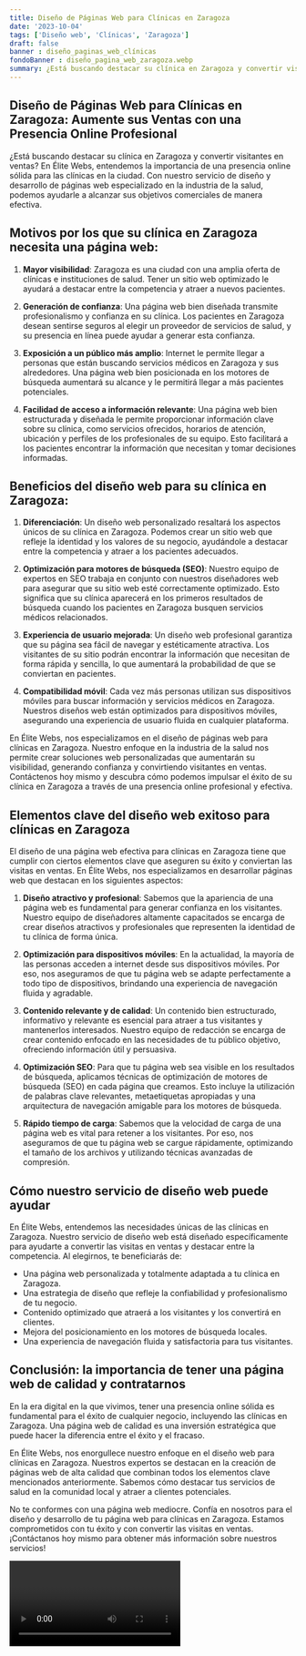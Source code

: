 ```yaml
---
title: Diseño de Páginas Web para Clínicas en Zaragoza
date: '2023-10-04'
tags: ['Diseño web', 'Clínicas', 'Zaragoza']
draft: false
banner : diseño_paginas_web_clínicas
fondoBanner : diseño_pagina_web_zaragoza.webp
summary: ¿Está buscando destacar su clínica en Zaragoza y convertir visitantes en ventas? En Élite Webs, entendemos la importancia de una presencia online sólida para las clínicas en la ciudad. Con nuestro servicio de diseño y desarrollo de páginas web especializado en la industria de la salud, podemos ayudarle a alcanzar sus objetivos comerciales de manera efectiva.
---
```


## Diseño de Páginas Web para Clínicas en Zaragoza: Aumente sus Ventas con una Presencia Online Profesional

¿Está buscando destacar su clínica en Zaragoza y convertir visitantes en ventas? En Élite Webs, entendemos la importancia de una presencia online sólida para las clínicas en la ciudad. Con nuestro servicio de diseño y desarrollo de páginas web especializado en la industria de la salud, podemos ayudarle a alcanzar sus objetivos comerciales de manera efectiva.

## Motivos por los que su clínica en Zaragoza necesita una página web:

1. **Mayor visibilidad**: Zaragoza es una ciudad con una amplia oferta de clínicas e instituciones de salud. Tener un sitio web optimizado le ayudará a destacar entre la competencia y atraer a nuevos pacientes.

2. **Generación de confianza**: Una página web bien diseñada transmite profesionalismo y confianza en su clínica. Los pacientes en Zaragoza desean sentirse seguros al elegir un proveedor de servicios de salud, y su presencia en línea puede ayudar a generar esta confianza.

3. **Exposición a un público más amplio**: Internet le permite llegar a personas que están buscando servicios médicos en Zaragoza y sus alrededores. Una página web bien posicionada en los motores de búsqueda aumentará su alcance y le permitirá llegar a más pacientes potenciales.

4. **Facilidad de acceso a información relevante**: Una página web bien estructurada y diseñada le permite proporcionar información clave sobre su clínica, como servicios ofrecidos, horarios de atención, ubicación y perfiles de los profesionales de su equipo. Esto facilitará a los pacientes encontrar la información que necesitan y tomar decisiones informadas.

## Beneficios del diseño web para su clínica en Zaragoza:

1. **Diferenciación**: Un diseño web personalizado resaltará los aspectos únicos de su clínica en Zaragoza. Podemos crear un sitio web que refleje la identidad y los valores de su negocio, ayudándole a destacar entre la competencia y atraer a los pacientes adecuados.

2. **Optimización para motores de búsqueda (SEO)**: Nuestro equipo de expertos en SEO trabaja en conjunto con nuestros diseñadores web para asegurar que su sitio web esté correctamente optimizado. Esto significa que su clínica aparecerá en los primeros resultados de búsqueda cuando los pacientes en Zaragoza busquen servicios médicos relacionados.

3. **Experiencia de usuario mejorada**: Un diseño web profesional garantiza que su página sea fácil de navegar y estéticamente atractiva. Los visitantes de su sitio podrán encontrar la información que necesitan de forma rápida y sencilla, lo que aumentará la probabilidad de que se conviertan en pacientes.

4. **Compatibilidad móvil**: Cada vez más personas utilizan sus dispositivos móviles para buscar información y servicios médicos en Zaragoza. Nuestros diseños web están optimizados para dispositivos móviles, asegurando una experiencia de usuario fluida en cualquier plataforma.

En Élite Webs, nos especializamos en el diseño de páginas web para clínicas en Zaragoza. Nuestro enfoque en la industria de la salud nos permite crear soluciones web personalizadas que aumentarán su visibilidad, generando confianza y convirtiendo visitantes en ventas. Contáctenos hoy mismo y descubra cómo podemos impulsar el éxito de su clínica en Zaragoza a través de una presencia online profesional y efectiva.

<GifSeo />

<Cta />

## Elementos clave del diseño web exitoso para clínicas en Zaragoza

El diseño de una página web efectiva para clínicas en Zaragoza tiene que cumplir con ciertos elementos clave que aseguren su éxito y conviertan las visitas en ventas. En Élite Webs, nos especializamos en desarrollar páginas web que destacan en los siguientes aspectos:

1. **Diseño atractivo y profesional**: Sabemos que la apariencia de una página web es fundamental para generar confianza en los visitantes. Nuestro equipo de diseñadores altamente capacitados se encarga de crear diseños atractivos y profesionales que representen la identidad de tu clínica de forma única.

2. **Optimización para dispositivos móviles**: En la actualidad, la mayoría de las personas acceden a internet desde sus dispositivos móviles. Por eso, nos aseguramos de que tu página web se adapte perfectamente a todo tipo de dispositivos, brindando una experiencia de navegación fluida y agradable.

3. **Contenido relevante y de calidad**: Un contenido bien estructurado, informativo y relevante es esencial para atraer a tus visitantes y mantenerlos interesados. Nuestro equipo de redacción se encarga de crear contenido enfocado en las necesidades de tu público objetivo, ofreciendo información útil y persuasiva.

4. **Optimización SEO**: Para que tu página web sea visible en los resultados de búsqueda, aplicamos técnicas de optimización de motores de búsqueda (SEO) en cada página que creamos. Esto incluye la utilización de palabras clave relevantes, metaetiquetas apropiadas y una arquitectura de navegación amigable para los motores de búsqueda.

5. **Rápido tiempo de carga**: Sabemos que la velocidad de carga de una página web es vital para retener a los visitantes. Por eso, nos aseguramos de que tu página web se cargue rápidamente, optimizando el tamaño de los archivos y utilizando técnicas avanzadas de compresión.

## Cómo nuestro servicio de diseño web puede ayudar

En Élite Webs, entendemos las necesidades únicas de las clínicas en Zaragoza. Nuestro servicio de diseño web está diseñado específicamente para ayudarte a convertir las visitas en ventas y destacar entre la competencia. Al elegirnos, te beneficiarás de:

- Una página web personalizada y totalmente adaptada a tu clínica en Zaragoza.
- Una estrategia de diseño que refleje la confiabilidad y profesionalismo de tu negocio.
- Contenido optimizado que atraerá a los visitantes y los convertirá en clientes.
- Mejora del posicionamiento en los motores de búsqueda locales.
- Una experiencia de navegación fluida y satisfactoria para tus visitantes.

## Conclusión: la importancia de tener una página web de calidad y contratarnos

En la era digital en la que vivimos, tener una presencia online sólida es fundamental para el éxito de cualquier negocio, incluyendo las clínicas en Zaragoza. Una página web de calidad es una inversión estratégica que puede hacer la diferencia entre el éxito y el fracaso.

En Élite Webs, nos enorgullece nuestro enfoque en el diseño web para clínicas en Zaragoza. Nuestros expertos se destacan en la creación de páginas web de alta calidad que combinan todos los elementos clave mencionados anteriormente. Sabemos cómo destacar tus servicios de salud en la comunidad local y atraer a clientes potenciales.

No te conformes con una página web mediocre. Confía en nosotros para el diseño y desarrollo de tu página web para clínicas en Zaragoza. Estamos comprometidos con tu éxito y con convertir las visitas en ventas. ¡Contáctanos hoy mismo para obtener más información sobre nuestros servicios!

<Video />

<CtaBot job='Clínicas' city='Zaragoza'/>

<Gmaps query='Zaragoza+españa+maps' />